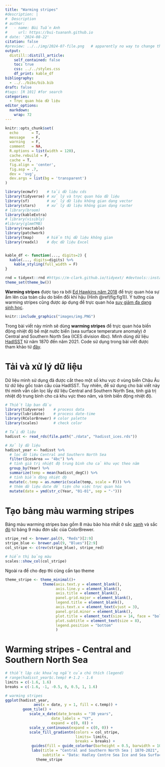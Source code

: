 ```yaml
---
title: "Warming stripes"
#description: |
#  Description
# author:
#   - name: Bùi Tuấn Anh
#     url: https://bui-tuananh.github.io
# date: '2024-08-22'
citation: false  
#preview: ../../img/2024-07-file.png   # apparently no way to change the size displayed via css (ignored) or file (stretched)
output:
  distill::distill_article:
    self_contained: false
    toc: true
    css: ../../styles.css
    df_print: kable_df
bibliography:
  - ../../bibs/bib.bib
draft: false
#tags: [R 101] #for search
categories:
  - Trực quan hóa dữ liệu
editor_options: 
  markdown: 
    wrap: 72
---
```


```r
knitr::opts_chunk$set(
  echo      = T, 
  message   = F, 
  warning   = F, 
  comment   = NA,
  R.options = list(width = 120),
  cache.rebuild = F,
  cache = T,
  fig.align = 'center',
  fig.asp = .7,
  dev = 'svg',
  dev.args = list(bg = 'transparent')
)

library(ecmwfr)    # tải dữ liệu cds
library(tidyverse) # xử lý và trực quan hóa dữ liệu
library(sf)        # xử lý dữ liệu không gian dạng vector
library(stars)     # xử lý dữ liệu không gian dạng raster
# library(broom)
library(kableExtra)
# library(visibly)
#library(glmmTMB)
library(reactable)
library(patchwork)
library(tmap)      # hiển thị dữ liệu không gian
library(readxl)    # đọc dữ liệu Excel


kable_df <- function(..., digits=2) {
  kable(..., digits=digits) %>% 
    kable_styling(full_width = F)
}

rnd = tidyext::rnd #https://m-clark.github.io/tidyext/ #devtools::install_github('m-clark/tidyext')
theme_set(theme_bw())
```

**Warming stripes** được tạo ra bởi [Ed Hawkins năm
2018](https://x.com/ed_hawkins/status/999242147135188993) để trực quan
hóa sự ấm lên của toàn cầu do biến đổi khí hậu (Hình \@ref(fig:fig1)). Ý
tưởng của warming stripes cũng được áp dụng để trực quan hóa [suy giảm
đa dạng sinh học](https://biodiversitystripes.info/global).

```r
knitr::include_graphics("images/img.PNG")
```

Trong bài viết này mình sẽ dùng **warming stripes** để trực quan hóa
biến động nhiệt độ bề mặt nước biển (sea surface temperature anomaly) ở
Central and Southern North Sea (ICES division 4bc). Mình dùng dữ liệu
[HadISST](https://www.metoffice.gov.uk/hadobs/hadisst/index.html) từ năm
1870 đến năm 2021. Code sử dụng trong bài viết được tham khảo từ
[đây](https://dominicroye.github.io/en/2018/how-to-create-warming-stripes-in-r/).

# Tải và xử lý dữ liệu

Dữ liệu mình sử dụng đã được cắt theo một số khu vực ở vùng biển Châu Âu
từ dữ liệu gốc toàn cầu của HadISST. Tuy nhiên, để sử dụng cho bài viết
này thì mình vẫn cần lọc lấy dữ liệu Central and Southern North Sea,
tính giá trị nhiệt độ trung bình cho cả khu vực theo năm, và tính biến
động nhiệt độ.

```r
# Thiết lập ban đầu
library(tidyverse)    # process data
library(lubridate)    # process date-time
library(RColorBrewer) # color palette
library(scales)       # check color 
```

```r
# Tải dữ liệu
hadisst <- read_rds(file.path("./data", "hadisst_ices.rds"))

# Xử lý dữ liệu
hadisst_year <- hadisst %>%
  # lọc dữ liệu Central and Southern North Sea
  filter(IcesArea == "4bc") %>%
  # tính giá trị nhiệt độ trung bình cho cả khu vực theo năm
  group_by(Year) %>%
  summarize(temp = mean(hadisst_degC)) %>%
  # tính biến động nhiệt độ
  mutate(c.temp = as.numeric(scale(temp, scale = F))) %>%
  # thêm dữ liệu date để tiện cho việc trực quan hóa 
  mutate(date = ymd(str_c(Year, "01-01", sep = "-")))
```

# Tạo bảng màu warming stripes

Bảng màu warming stripes bao gồm 8 màu bão hòa nhất ở sắc
[xanh](https://colorbrewer2.org/#type=sequential&scheme=Blues&n=9) và
sắc [đỏ](https://colorbrewer2.org/#type=sequential&scheme=Reds&n=9) từ
bảng 9 màu đơn sắc của ColorBrewer.

```r
stripe_red <- brewer.pal(9, "Reds")[2:9]
stripe_blue <- brewer.pal(9, "Blues")[2:9]
col_stripe <- c(rev(stripe_blue), stripe_red)

# hiển thị bảng màu
scales::show_col(col_stripe)
```

Ngoài ra để cho đẹp thì cũng cần tạo theme

```r
theme_stripe <- theme_minimal()+
                 theme(axis.text.y = element_blank(),
                       axis.line.y = element_blank(),
                       axis.title = element_blank(),
                       panel.grid.major = element_blank(),
                       legend.title = element_blank(),
                       axis.text.x = element_text(vjust = 3),
                       panel.grid.minor = element_blank(),
                       plot.title = element_text(size = 14, face = "bold"),
                       plot.subtitle = element_text(size = 8),
                       legend.position = "bottom"
                       )
```

# Warming stripes - Central and Southern North Sea

```r
# thiết lập các khoảng ngắt của chú thích (legend)
# range(hadisst_year$c.temp) #-1.2 - 1.6
limits = c(-1.6, 1.6)
breaks = c(-1.6, -1, -0.5, 0, 0.5, 1, 1.6)

# warming stripes
ggplot(hadisst_year,
             aes(x = date, y = 1, fill = c.temp)) +
        geom_tile() +
           scale_x_date(date_breaks = "30 years",
                     date_labels = "%Y",
                     expand = c(0, 0)) +
           scale_y_continuous(expand = c(0, 0)) +
           scale_fill_gradientn(colors = col_stripe,
                                limits= limits,
                                breaks = breaks) +
            guides(fill = guide_colorbar(barheight = 0.5, barwidth = 10)) +
            labs(title = "Central and Southern North Sea | 1870-2021",
                 subtitle = "Data: Hadley Centre Sea Ice and Sea Surface TemperatureTemperature Analysis")+
              theme_stripe  
```
